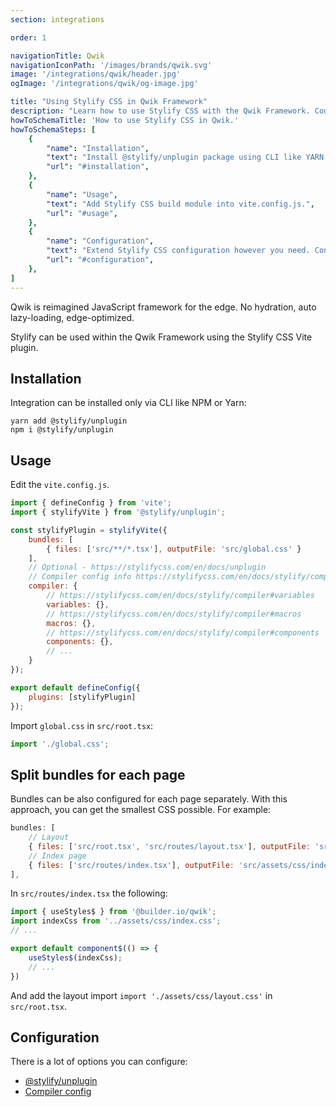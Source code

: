 ```yaml
---
section: integrations

order: 1

navigationTitle: Qwik
navigationIconPath: '/images/brands/qwik.svg'
image: '/integrations/qwik/header.jpg'
ogImage: '/integrations/qwik/og-image.jpg'

title: "Using Stylify CSS in Qwik Framework"
description: "Learn how to use Stylify CSS with the Qwik Framework. Code your Qwik website faster with Stylify CSS."
howToSchemaTitle: 'How to use Stylify CSS in Qwik.'
howToSchemaSteps: [
	{
		"name": "Installation",
		"text": "Install @stylify/unplugin package using CLI like YARN or NPM.",
		"url": "#installation",
	},
	{
		"name": "Usage",
		"text": "Add Stylify CSS build module into vite.config.js.",
		"url": "#usage",
	},
	{
		"name": "Configuration",
		"text": "Extend Stylify CSS configuration however you need. Configure variables, components, custom selectors and a lot more.",
		"url": "#configuration",
	},
]
---
```


Qwik is reimagined JavaScript framework for the edge. No hydration, auto lazy-loading, edge-optimized.

Stylify can be used within the Qwik Framework using the Stylify CSS Vite plugin.

<StackBlitzLink link="stylify-qwik-example" />

## Installation

Integration can be installed only via CLI like NPM or Yarn:
```
yarn add @stylify/unplugin
npm i @stylify/unplugin
```

## Usage

Edit the `vite.config.js`.

```javascript
import { defineConfig } from 'vite';
import { stylifyVite } from '@stylify/unplugin';

const stylifyPlugin = stylifyVite({
	bundles: [
		{ files: ['src/**/*.tsx'], outputFile: 'src/global.css' }
	],
	// Optional - https://stylifycss.com/en/docs/unplugin
	// Compiler config info https://stylifycss.com/en/docs/stylify/compiler#configuration
	compiler: {
		// https://stylifycss.com/en/docs/stylify/compiler#variables
		variables: {},
		// https://stylifycss.com/en/docs/stylify/compiler#macros
		macros: {},
		// https://stylifycss.com/en/docs/stylify/compiler#components
		components: {},
		// ...
	}
});

export default defineConfig({
	plugins: [stylifyPlugin]
});
```

Import `global.css` in `src/root.tsx`:

```javascript
import './global.css';
```

## Split bundles for each page
Bundles can be also configured for each page separately. With this approach, you can get the smallest CSS possible. For example:

```javascript
bundles: [
	// Layout
	{ files: ['src/root.tsx', 'src/routes/layout.tsx'], outputFile: 'src/assets/css/layout.css'},
	// Index page
	{ files: ['src/routes/index.tsx'], outputFile: 'src/assets/css/index.css'},
],
```

In `src/routes/index.tsx` the following:

```javascript
import { useStyles$ } from '@builder.io/qwik';
import indexCss from '../assets/css/index.css';
// ...

export default component$(() => {
	useStyles$(indexCss);
	// ...
})
```

And add the layout import `import './assets/css/layout.css'` in `src/root.tsx`.

## Configuration
There is a lot of options you can configure:
- [@stylify/unplugin](/en/docs/unplugin)
- [Compiler config](/en/docs/stylify/compiler)

<WhereToNext />
